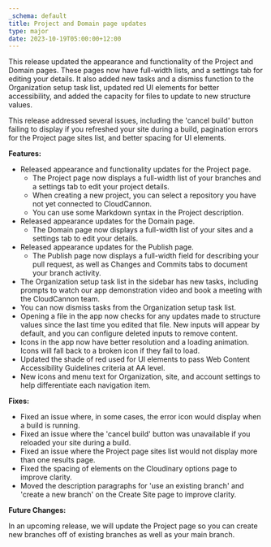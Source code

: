 ```yaml
---
_schema: default
title: Project and Domain page updates
type: major
date: 2023-10-19T05:00:00+12:00
---
```

This release updated the appearance and functionality of the Project and Domain pages. These pages now have full-width lists, and a settings tab for editing your details. It also added new tasks and a dismiss function to the Organization setup task list, updated red UI elements for better accessibility, and added the capacity for files to update to new structure values.

This release addressed several issues, including the 'cancel build' button failing to display if you refreshed your site during a build, pagination errors for the Project page sites list, and better spacing for UI elements.

**Features:**

* Released appearance and functionality updates for the Project page.
  * The Project page now displays a full-width list of your branches and a settings tab to edit your project details.
  * When creating a new project, you can select a repository you have not yet connected to CloudCannon.
  * You can use some Markdown syntax in the Project description.
* Released appearance updates for the Domain page.
  * The Domain page now displays a full-width list of your sites and a settings tab to edit your details.
* Released appearance updates for the Publish page.
  * The Publish page now displays a full-width field for describing your pull request, as well as Changes and Commits tabs to document your branch activity.
* The Organization setup task list in the sidebar has new tasks, including prompts to watch our app demonstration video and book a meeting with the CloudCannon team.
* You can now dismiss tasks from the Organization setup task list.
* Opening a file in the app now checks for any updates made to structure values since the last time you edited that file. New inputs will appear by default, and you can configure deleted inputs to remove content.
* Icons in the app now have better resolution and a loading animation. Icons will fall back to a broken icon if they fail to load.
* Updated the shade of red used for UI elements to pass Web Content Accessibility Guidelines criteria at AA level.
* New icons and menu text for Organization, site, and account settings to help differentiate each navigation item.

**Fixes:**

* Fixed an issue where, in some cases, the error icon would display when a build is running.
* Fixed an issue where the 'cancel build' button was unavailable if you reloaded your site during a build.
* Fixed an issue where the Project page sites list would not display more than one results page.
* Fixed the spacing of elements on the Cloudinary options page to improve clarity.
* Moved the description paragraphs for 'use an existing branch' and 'create a new branch' on the Create Site page to improve clarity.

**Future Changes:**

In an upcoming release, we will update the Project page so you can create new branches off of existing branches as well as your main branch.